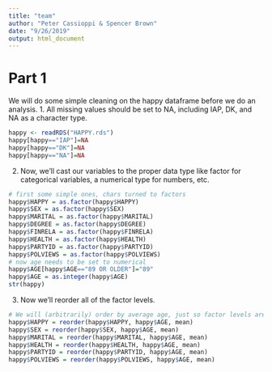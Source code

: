 ```yaml
---
title: "team"
author: "Peter Cassioppi & Spencer Brown"
date: "9/26/2019"
output: html_document
---
```



# Part 1
We will do some simple cleaning on the happy dataframe before we do an analysis.
1.
All missing values should be set to NA, including IAP, DK, and NA as a character type.
```r
happy <- readRDS("HAPPY.rds")
happy[happy=="IAP"]=NA
happy[happy=="DK"]=NA
happy[happy=="NA"]=NA
```

2.
Now, we'll cast our variables to the proper data type like factor for categorical variables, a numerical type for numbers, etc.
```r
# first some simple ones, chars turned to factors
happy$HAPPY = as.factor(happy$HAPPY)
happy$SEX = as.factor(happy$SEX)
happy$MARITAL = as.factor(happy$MARITAL)
happy$DEGREE = as.factor(happy$DEGREE)
happy$FINRELA = as.factor(happy$FINRELA)
happy$HEALTH = as.factor(happy$HEALTH)
happy$PARTYID = as.factor(happy$PARTYID)
happy$POLVIEWS = as.factor(happy$POLVIEWS)
# now age needs to be set to numerical
happy$AGE[happy$AGE=="89 OR OLDER"]="89"
happy$AGE = as.integer(happy$AGE)
str(happy)
```

3.
Now we'll reorder all of the factor levels. 
```r
# We will (arbitrarily) order by average age, just so factor levels aren't unordered.
happy$HAPPY = reorder(happy$HAPPY, happy$AGE, mean)
happy$SEX = reorder(happy$SEX, happy$AGE, mean)
happy$MARITAL = reorder(happy$MARITAL, happy$AGE, mean)
happy$HEALTH = reorder(happy$HEALTH, happy$AGE, mean)
happy$PARTYID = reorder(happy$PARTYID, happy$AGE, mean)
happy$POLVIEWS = reorder(happy$POLVIEWS, happy$AGE, mean)
```